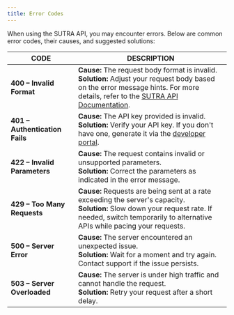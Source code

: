```yaml
---
title: Error Codes
---
```


When using the SUTRA API, you may encounter errors. Below are common error codes, their causes, and suggested solutions:

| CODE                       | DESCRIPTION |
|----------------------------|-------------|
| **400 – Invalid Format**   | **Cause:** The request body format is invalid.<br />**Solution:** Adjust your request body based on the error message hints. For more details, refer to the [SUTRA API Documentation](https://docs.two.ai/docs). |
| **401 – Authentication Fails** | **Cause:** The API key provided is invalid.<br />**Solution:** Verify your API key. If you don't have one, generate it via the [developer portal](https://developer.two.ai/). |
| **422 – Invalid Parameters**   | **Cause:** The request contains invalid or unsupported parameters.<br />**Solution:** Correct the parameters as indicated in the error message. |
| **429 – Too Many Requests**    | **Cause:** Requests are being sent at a rate exceeding the server's capacity.<br />**Solution:** Slow down your request rate. If needed, switch temporarily to alternative APIs while pacing your requests. |
| **500 – Server Error**         | **Cause:** The server encountered an unexpected issue.<br />**Solution:** Wait for a moment and try again. Contact support if the issue persists. |
| **503 – Server Overloaded**    | **Cause:** The server is under high traffic and cannot handle the request.<br />**Solution:** Retry your request after a short delay. |

